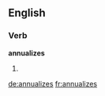 ==English==

===Verb===
'''annualizes'''

# {{third-person singular of|annualize}}


[[de:annualizes]]
[[fr:annualizes]]